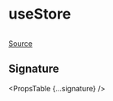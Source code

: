 
# useStore

```ts

```

[Source](https://github.com/wbkd/react-flow/blob/6d9585c1a62bf549298c83ad5f2dcd6216a5b8eb/packages/core/src/hooks/useStore.ts)

## Signature

<PropsTable {...signature} />
